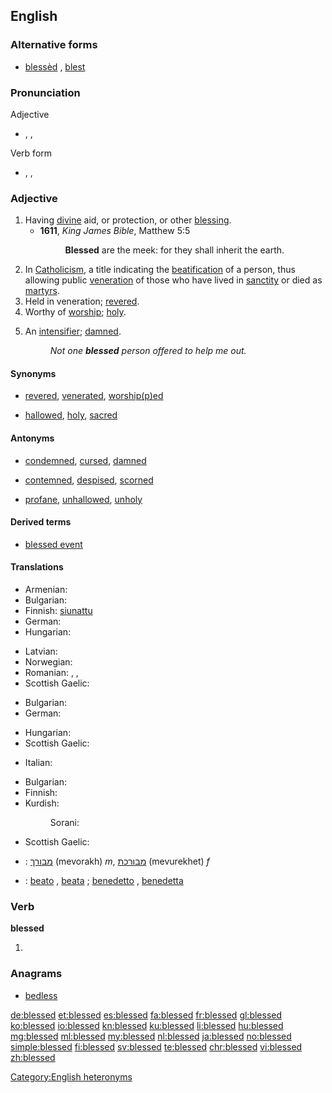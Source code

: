 ==English==

===Alternative forms===
* [[blessèd]] {{qualifier|poetic}}, [[blest]] {{qualifier|archaic}}

===Pronunciation===
; Adjective
* {{enPR|blĕst|blĕsʹĭd}}, {{IPA|/blɛst/|/ˈblɛs.ɨd/}}, {{X-SAMPA|/blEst/|/"blEs.Id/}}
; Verb form
* {{enPR|blĕst}}, {{IPA|/blɛst/}}, {{X-SAMPA|/blEst/}}

===Adjective===
{{en-adj}}

# Having [[divine]] aid, or protection, or other [[blessing]].
#* '''1611''', ''King James Bible'', Matthew 5:5
#*: '''Blessed''' are the meek: for they shall inherit the earth.
# In [[Catholicism]], a title indicating the [[beatification]] of a person, thus allowing public [[veneration]] of those who have lived in [[sanctity]] or died as [[martyr]]s.
# Held in veneration; [[revere|revered]].
# Worthy of [[worship]]; [[holy]].
# {{context|informal|lang=en}} An [[intensifier]]; [[damned]].
#: ''Not one '''blessed''' person offered to help me out.''

====Synonyms====
* {{sense|revered}} [[revered]], [[venerate]]d, [[worship|worship(p)ed]]
* {{sense|holy}} [[hallowed]], [[holy]], [[sacred]]

====Antonyms====
* {{sense|having divine aid, or protection, or other blessing}} [[condemned]], [[cursed]], [[damned]]
* {{sense|revered}} [[contemn]]ed, [[despise]]d, [[scorn]]ed
* {{sense|holy}} [[profane]], [[unhallowed]], [[unholy]]

====Derived terms====
* [[blessed event]]

====Translations====
{{trans-top|having divine aid, or protection, or other blessing}}
* Armenian: {{t-|hy|օրհնյալ|sc=Armn}}
* Bulgarian: {{t+|bg|благословен}}
* Finnish: [[siunattu]]
* German: {{t-|de|gesegnet}}
* Hungarian: {{t+|hu|áldott}}
{{trans-mid}}
* Latvian: {{t-|lv|svētīts}}
* Norwegian: {{t-|no|velsignet}}
* Romanian: {{t-|ro|binecuvântat|m|n}}, {{t-|ro|blagoslovit|m|n}}, {{t-|ro|binecuvântată|f}}
* Scottish Gaelic: {{t-|gd|naomh}}
{{trans-bottom}}

{{trans-top|In Catholicism, a title indicating the beatification of a person}}
* Bulgarian: {{t+|bg|блажен}}
* German: {{t+|de|selig}}
{{trans-mid}}
* Hungarian: {{t+|hu|boldog}}
* Scottish Gaelic: {{t-|gd|naomh}}
{{trans-bottom}}

{{trans-top|held in veneration; revered}}
* Italian: {{t+|it|benedetta|f}}
{{trans-mid}}
{{trans-bottom}}

{{trans-top|worthy of worship; holy}}
* Bulgarian: {{t+|bg|свещен}}
* Finnish: {{t+|fi|pyhä}}
* Kurdish:
*: Sorani: {{t|ku|sc=ku-Arab|پیرۆز}}
{{trans-mid}}
* Scottish Gaelic: {{t-|gd|naomh}}
{{trans-bottom}}

{{checktrans-top}}
* {{ttbc|he}}: [[מבורך]] (mevorakh) ''m'', [[מבורכת]] (mevurekhet) ''f''
{{trans-mid}}
* {{ttbc|it}}: [[beato]] {{m}}, [[beata]] {{f}}; [[benedetto]] {{m}}, [[benedetta]] {{f}}
{{trans-bottom}}

===Verb===
'''blessed'''

# {{en-past of|bless}}

<!--Antonyms, etc, belong at the infinitive only

====Antonyms====
* [[cursed]]
* [[condemned]]
-->

===Anagrams===
* [[bedless#English|bedless]]

[[Category:English heteronyms]]

[[de:blessed]]
[[et:blessed]]
[[es:blessed]]
[[fa:blessed]]
[[fr:blessed]]
[[gl:blessed]]
[[ko:blessed]]
[[io:blessed]]
[[kn:blessed]]
[[ku:blessed]]
[[li:blessed]]
[[hu:blessed]]
[[mg:blessed]]
[[ml:blessed]]
[[my:blessed]]
[[nl:blessed]]
[[ja:blessed]]
[[no:blessed]]
[[simple:blessed]]
[[fi:blessed]]
[[sv:blessed]]
[[te:blessed]]
[[chr:blessed]]
[[vi:blessed]]
[[zh:blessed]]